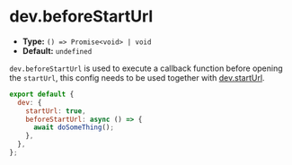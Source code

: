 # dev.beforeStartUrl

- **Type:** `() => Promise<void> | void`
- **Default:** `undefined`

`dev.beforeStartUrl` is used to execute a callback function before opening the `startUrl`, this config needs to be used together with [dev.startUrl](/config/dev/start-url).

```js
export default {
  dev: {
    startUrl: true,
    beforeStartUrl: async () => {
      await doSomeThing();
    },
  },
};
```
